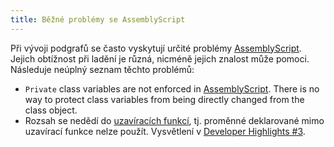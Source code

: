 ```yaml
---
title: Běžné problémy se AssemblyScript
---
```


Při vývoji podgrafů se často vyskytují určité problémy [AssemblyScript](https://github.com/AssemblyScript/assemblyscript). Jejich obtížnost při ladění je různá, nicméně jejich znalost může pomoci. Následuje neúplný seznam těchto problémů:

- `Private` class variables are not enforced in [AssemblyScript](https://www.assemblyscript.org/status.html#language-features). There is no way to protect class variables from being directly changed from the class object.
- Rozsah se nedědí do [uzavíracích funkcí](https://www.assemblyscript.org/status.html#on-closures), tj. proměnné deklarované mimo uzavírací funkce nelze použít. Vysvětlení v [Developer Highlights #3](https://www.youtube.com/watch?v=1-8AW-lVfrA&t=3243s).

